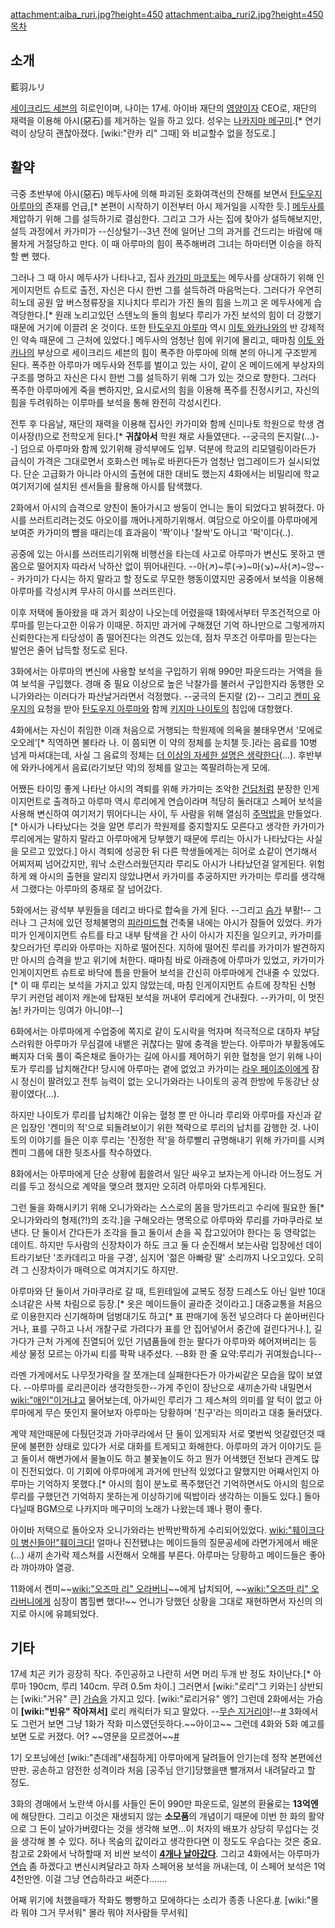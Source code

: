 attachment:aiba_ruri.jpg?height=450 attachment:aiba_ruri2.jpg?height=450
[[목차]]
== 소개 ==
藍羽ルリ

[[세이크리드 세븐]]의 히로인이며, 나이는 17세. 아이바 재단의 [[영양]]이자 CEO로, 재단의 재력을 이용해 아시(惡石)를 제거하는 일을 하고 있다. 성우는 [[나카지마 메구미]].[* 연기력이 상당히 괜찮아졌다. [wiki:"란카 리" 그때] 와 비교할수 없을 정도로.]

== 활약 ==
극중 초반부에 아시(惡石) 메두사에 의해 파괴된 호화여객선의 잔해를 보면서 [[탄도우지 아루마]]의 존재를 언급,[* 본편이 시작하기 이전부터 아시 제거일을 시작한 듯.] [[메두사]]를 제압하기 위해 그를 설득하기로 결심한다. 그리고 그가 사는 집에 찾아가 설득해보지만, 설득 과정에서 카가미가 --신상털기--3년 전에 일어난 그의 과거를 건드리는 바람에 매몰차게 거절당하고 만다. 이 때 아루마의 힘이 폭주해버려 그녀는 하마터면 이승을 하직할 뻔 했다.

그러나 그 때 아시 메두사가 나타나고, 집사 [[카가미 마코토]]는 메두사를 상대하기 위해 인게이지먼트 슈트로 출전, 자신은 다시 한번 그를 설득하려 마음먹는다. 그러다가 우연히 히노데 공원 앞 버스정류장을 지나치다 루리가 가진 돌의 힘을 느끼고 온 메두사에게 습격당한다.[* 원래 노리고있던 스텐노의 돌의 힘보다 루리가 가진 보석의 힘이 더 강했기 때문에 거기에 이끌려 온 것이다. 또한 [[탄도우지 아루마]] 역시 [[이토 와카나]]와의 반 강제적인 약속 때문에 그 근처에 있었다.] 메두사의 엄청난 힘에 위기에 몰리고, 때마침 [[이토 와카나]]의 부상으로 세이크리드 세븐의 힘이 폭주한 아루마에 의해 본의 아니게 구조받게 된다. 폭주한 아루마가 메두사와 전투를 벌이고 있는 사이, 같이 온 메이드에게 부상자의 구조를 명하고 자신은 다시 한번 그를 설득하기 위해 그가 있는 것으로 향한다. 그러다 폭주한 아루마에게 죽을 뻔하지만, 요시로서의 힘을 이용해 폭주를 진정시키고, 자신의 힘을 두려워하는 이루마를 보석을 통해 완전히 각성시킨다.

전투 후 다음날, 재단의 재력을 이용해 집사인 카가미와 함께 신미나토 학원으로 학생 겸 이사장(!)으로 전학오게 된다.[* '''귀찮아서''' 학원 채로 사들였댄다. --궁극의 돈지랄(...)--] 덤으로 아루마와 함께 있기위해 광석부에도 입부. 덕분에 학교의 리모델링이라든가 급식이 가격은 그대로면서 호화스런 메뉴로 바뀐다든가 엄청난 업그레이드가 실시되었다. 단순 고급화가 아니라 아시의 출현에 대한 대비도 했는지 4화에서는 비밀리에 학교 여기저기에 설치된 센서들을 활용해 아시를 탐색했다.

2화에서 아시의 습격으로 양친이 돌아가시고 쌍둥이 언니는 돌이 되었다고 밝혀졌다. 아시를 쓰러트리려는것도 아오이를 깨어나게하기위해서. 여담으로 아오이를 아루마에게 보여준 카가미의 뺨을 때리는데 효과음이 '짝'이나 '찰싹'도 아니고 '퍽'이다(..). 

공중에 있는 아시를 쓰러뜨리기위해 비행선을 타는데 사고로 아루마가 변신도 못하고 맨몸으로 떨어지자 따라서 낙하산 없이 뛰어내린다. --아(↗)~루(→)~마(↘)~사(↗)~앙~-- 카가미가 다시는 하지 말라고 할 정도로 무모한 행동이였지만 공중에서 보석을 이용해 아루마를 각성시켜 무사히 아시를 쓰러뜨린다.

이후 저택에 돌아왔을 때 과거 회상이 나오는데 어렸을때 1화에서부터 무조건적으로 아루마를 믿는다고한 이유가 이때문. 하지만 과거에 구해졌던 기억 하나만으로 그렇게까지 신뢰한다는게 타당성이 좀 떨어진다는 의견도 있는데, 점차 무조건 아루마를 믿는다는 발언은 줄어 납득할 정도로 된다.

3화에서는 아루마의 변신에 사용할 보석을 구입하기 위해 990만 파운드라는 거액을 들여 보석을 구입했다. 경매 중 필요 이상으로 높은 낙찰가를 불러서 구입한지라 동행한 오니가와라는 이러다가 파산날거라면서 걱정했다. --궁극의 돈지랄 (2)-- 그리고 [[켄미 유우지]]의 요청을 받아 [[탄도우지 아루마]]와 함께 [[키지마 나이토]]의 침입에 대항했다.

4화에서는 자신이 취임한 이래 처음으로 거행되는 학원제에 의욕을 불태우면서 '모에로 오오레'[* 직역하면 불타라 나. 이 쯤되면 이 약의 정체를 눈치챌 듯.]라는 음료를 10병 넘게 마셔대는데, 사실 그 음료의 정체는 [[더 이상의 자세한 설명은 생략한다]](...). 후반부에 와카나에게서 음료(라기보단 약)의 정체를 알고는 쪽팔려하는게 모에.

어쨌든 타이밍 좋게 나타난 아시의 격퇴를 위해 카가미는 조악한 [[건담]]처럼 분장한 인게이지먼트로 출격하고 아루마 역시 루리에게 연습이라며 적당히 둘러대고 스페어 보석을 사용해 변신하여 여기저기 뛰어다니는 사이, 두 사람을 위해 열심히 [[주먹밥]]을 만들었다.[* 아시가 나타났다는 것을 알면 루리가 학원제를 중지할지도 모른다고 생각한 카가미가 루리에게는 말하지 말라고 아루마에게 당부했기 때문에 루리는 아시가 나타났다는 사실을 모르고 있었다.] 아시 격퇴에 성공한 뒤 다른 학생들에게는 히어로 쇼같이 연기해서 어찌저찌 넘어갔지만, 워낙 소란스러웠던지라 루리도 아시가 나타났던걸 알게된다. 위험하게 왜 아시의 출현을 알리지 않았냐면서 카가미를 추궁하지만 카가미는 루리를 생각해서 그랬다는 아루마의 중재로 잘 넘어갔다. 

5화에서는 광석부 부원들을 데리고 바다로 합숙을 가게 된다. --그리고 [[슴가]] 부활!-- 그러나 그 근처에 있던 정체불명의 [[피라미드]]형 건축물 내에는 아시가 잠들어 있었다. 카가미가 인게이지먼트 슈트를 타고 내부 탐색을 간 사이 아시가 지진을 일으키고, 카가미를 찾으러가던 루리와 아루마는 지하로 떨어진다. 지하에 떨어진 루리를 카가미가 발견하지만 아시의 습격을 받고 위기에 처한다. 때마침 바로 아래층에 아루마가 있었고, 카가미가 인게이지먼트 슈트로 바닥에 틈을 만들어 보석을 간신히 아루마에게 건내줄 수 있었다.[* 이 때 루리는 보석을 가지고 있지 않았는데, 마침 인게이지먼트 슈트에 장착된 신형 무기 커런덤 레이저 캐논에 탑재된 보석을 꺼내어 루리에게 건내줬다. --카가미, 이 멋진 놈! 카가미는 잉여가 아니야!--]

6화에서는 아루마에게 수업중에 쪽지로 같이 도시락을 먹자며 적극적으로 대하자 부담스러워한 아루마가 무심결에 내뱉은 귀찮다는 말에 충격을 받는다. 아루마가 부활동에도 빠지자 더욱 풀이 죽은채로 돌아가는 길에 아시를 제어하기 위한 혈청을 얻기 위해 나이토가 루리를 납치해간다! 당시에 아루마는 곁에 없었고 카가미는 [[라우 페이조이]]에게 잠시 정신이 팔려있고 전투 능력이 없는 오니가와라는 나이토의 공격 한방에 두동강난 상황이였다(...). 

하지만 나이토가 루리를 납치해간 이유는 혈청 뿐 만 아니라 루리와 아루마를 자신과 같은 입장인 '켄미의 적'으로 되돌려보이기 위한 책략으로 루리의 납치를 감행한 것. 나이토의 이야기를 들은 이후 루리는 '진정한 적'을 하루빨리 규명해내기 위해 카가미를 시켜 켄미 그룹에 대한 뒷조사를 착수하였다.

8화에서는 아루마에게 단순 상황에 휩쓸려서 일단 싸우고 보자는게 아니라 어느정도 거리를 두고 정식으로 계약을 맺으려 했지만 오히려 아루마와 다투게된다. 

그런 둘을 화해시키기 위해 오니가와라는 스스로의 몸을 망가뜨리고 수리에 필요한 돌[* 오니가와라의 형제(?!)의 조각.]을 구해오라는 명목으로 아루마와 루리를 가마쿠라로 보낸다. 단 둘이서 간다든가 조각을 들고 둘이서 손을 꼭 잡고있어야 한다는 둥 영락없는 데이트. 하지만 두사람의 신장차이가 하도 크고 둘 다 순진해서 보는사람 입장에선 데이트라기보단 '조카데리고 마을 구경', 심지어 '젊은 아빠랑 딸' 소리까지 나오고있다. 오히려 그 신장차이가 매력으로 여겨지기도 하지만.

아루마와 단 둘이서 가마쿠라로 갈 때, 트윈테일에 교복도 정장 드레스도 아닌 일반 10대 소녀같은 사복 차림으로 등장.[* 옷은 메이드들이 골라준 것이라고.] 대중교통을 처음으로 이용한지라 신기해하며 덤벙대기도 하고[* 표 판매기에 동전 넣으려다 다 쏟아버린다거나, 표를 구하고 나서 개찰구로 가려다가 표를 안 집어넣어서 중간에 걸린다거나.], 길 가다가 근처 가게에 진열되어 있던 기념품들에 한눈 팔다가 아루마와 헤어져버리는 등 세상 물정 모르는 아가씨 티를 팍팍 내주셨다. --8화 한 줄 요약:루리가 귀여웠습니다--

라멘 가게에서도 나무젓가락을 잘 쪼개는데 실패한다든가 아가씨같은 모습을 많이 보였다. --아루마를 로리콘이라 생각한듯한--가게 주인이 장난으로 새끼손가락 내밀면서 [[wiki:"애인"이거]]냐고 물어보는데, 아가씨인 루리가 그 제스쳐의 의미를 알 턱이 없고 아루마에게 무슨 뜻인지 물어보자 아루마는 당황하며 '친구'라는 의미라고 대충 둘러댔다.

계약 제안때문에 다퉜던것과 가마쿠라에서 단 둘이 있게되자 서로 몇번씩 엇갈렸던것 때문에 불편한 상태로 있다가 서로 대화를 트게되고 화해한다. 아루마의 과거 이야기도 듣고 둘이서 해변가에서 물놀이도 하고 불꽃놀이도 하고 뭔가 어색했던 전보다 관계도 많이 진전되었다. 이 기회에 아루마에게 과거에 만난적 있었다고 말했지만 어째서인지 아루마는 기억하지 못했다.[* 아시의 힘이 분노로 폭주했던건 기억하면서도 아시의 힘으로 루리를 구했던건 기억하지 못하는게 이상하기에 떡밥이라 생각하는 이들도 있다.] 돌아다닐때 BGM으로 나카지마 메구미의 노래가 나왔는데 꽤나 평이 좋다.

아이바 저택으로 돌아오자 오니가와라는 반짝반짝하게 수리되어있었다. [[wiki:"훼이크다 이 병신들아!"훼이크다!]] 얼마나 진전됐냐는 메이드들의 질문공세에 라면가게에서 배운(...) 새끼 손가락 제스쳐를 시전해서 오해를 부른다. 아루마는 당황하고 메이드들은 좋아라 꺄아꺄아 열광.

11화에서 켄미~~[[wiki:"오즈마 리" 오라버니]]~~에게 납치되어, ~~[[wiki:"오즈마 리" 오라버니]]에게 심장이 뽑힐뻔 했다!~~ 언니가 당했던 상황을 그대로 재현하면서 자신의 의지로 아시에 유폐되었다.

== 기타 ==
17세 치곤 키가 굉장히 작다. 주인공하고 나란히 서면 머리 두개 반 정도 차이난다.[* 아루마 190cm, 루리 140cm. 무려 0.5m 차이.] 그러면서 [wiki:"로리"그 키와는] 상반되는 [wiki:"거유" 큰] [[가슴]]을 가지고 있다. [wiki:"로리거유" 엥?] 그런데 2화에서는 가슴이 '''[wiki:"빈유" 작아져서]''' 로리 캐릭터가 되고 말았다. --[[무슨 지거리야]]!--[http://ruliweb.daum.net/ruliboard/read.htm?main=ani&table=img_ani_new&find=subject&ftext=%BC%BC%C0%CC%C5%A9%B8%AE%B5%E5&num=48662 #] 3화에서도 그런거 보면 그냥 1화가 작화 미스였던듯하다.~~아이고~~ 그런데 4화와 5화 예고를 보면 도로 커졌다. 어? ~~영문을 모르겠어~~[http://ruliweb.daum.net/ruliboard/read.htm?main=ani&table=img_ani_new&find=subject&ftext=%BC%BC%C0%CC%C5%A9%B8%AE%B5%E5&num=50076 #]

1기 오프닝에선 [wiki:"츤데레"새침하게] 아루마에게 달려들어 안기는데 정작 본편에선 딴판. 공손하고 얌전한 성격이라 처음 [공주님 안기]당했을땐 빨개져서 내려달라고 할 정도.

3화의 경매에서 노란색 아시를 사들인 돈이 990만 파운드로, 일본의 환율로는 '''13억엔'''에 해당한다. 그리고 이것은 재생되지 않는 '''소모품'''의 개념이기 때문에 이번 한 화의 활약으로 그 돈이 날아가버렸다는 것을 생각해 보면...이 처자의 배포가 상당히 무섭다는 것을 생각해 볼 수 있다. 허나 목숨의 값이라고 생각한다면 이 정도도 우습다는 것은 중요. 참고로 2화에서 낙하할때 저 비싼 보석이 [http://acid44.egloos.com/2826566 '''4개나 날아갔다''']. 그리고 4화에서는 아루마가 [[연습]] 좀 하겠다고 변신시켜달라고 하자 스페어용 보석을 꺼내는데, 이 스페어 보석은 1억 4천만엔. 이걸 그냥 연습하라고 써준다…….

어째 위기에 처했을때가 작화도 빵빵하고 모에하다는 소리가 종종 나온다.[http://ruliweb.daum.net/ruliboard/read.htm?main=ani&table=img_ani_new&find=subject&ftext=%BC%BC%C0%CC%C5%A9%B8%AE%B5%E5&num=48326 #]. [wiki:"몰라 뭐야 그거 무서워" 몰라 뭐야 저사람들 무서워]
